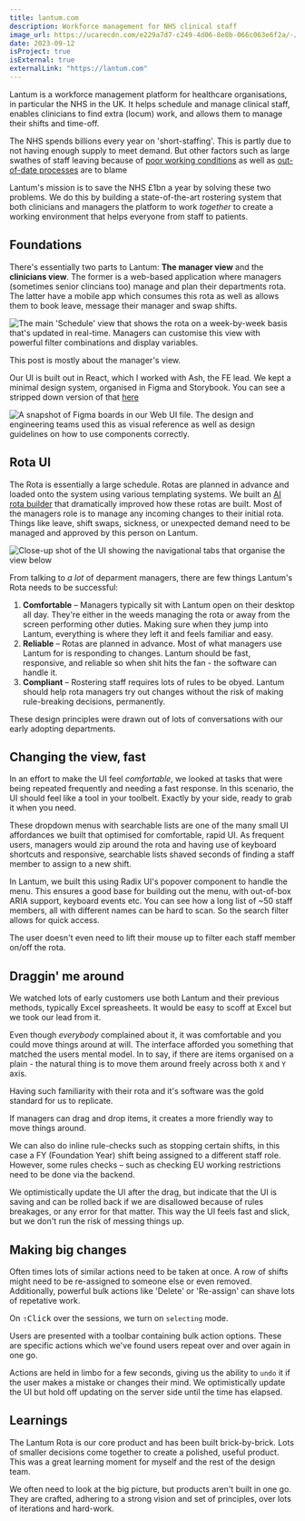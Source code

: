 ```yaml
---
title: lantum.com
description: Workforce management for NHS clinical staff
image_url: https://ucarecdn.com/e229a7d7-c249-4d06-8e8b-066c063e6f2a/-/preview/1000x562/
date: 2023-09-12
isProject: true
isExternal: true
externalLink: "https://lantum.com"
---
```


Lantum is a workforce management platform for healthcare organisations, in particular the NHS in the UK.
It helps schedule and manage clinical staff, enables clinicians to find extra (locum) work, and allows them to manage their shifts and time-off.

The NHS spends billions every year on 'short-staffing'. This is partly due to not having enough supply to meet demand.
But other factors such as large swathes of staff leaving because of [poor working conditions](https://www.hospitaltimes.co.uk/poor-work-life-balance-driving-nhs-exodus) as well as [out-of-date processes](https://www.bma.org.uk/pay-and-contracts/working-hours/work-schedule/managing-rotas-and-duty-rosters-for-junior-doctors-in-england/good-rostering-guide) are to blame

Lantum's mission is to save the NHS £1bn a year by solving these two problems. We do this by building a state-of-the-art rostering system that both clinicians and managers
the platform to work *together* to create a working environment that helps everyone from staff to patients.

## Foundations
There's essentially two parts to Lantum: **The manager view** and the **clinicians view**. The former is a web-based application where managers (sometimes senior clincians too)
manage and plan their departments rota. The latter have a mobile app which consumes this rota as well as allows them to book leave, message their manager and swap shifts.

![The main 'Schedule' view that shows the rota on a week-by-week basis that's updated in real-time. Managers can customise this view with powerful filter combinations and display variables.](https://ucarecdn.com/6533aded-526c-4740-80e7-7b722db888c3/)

This post is mostly about the manager's view.

Our UI is built out in React, which I worked with Ash, the FE lead.
We kept a minimal design system, organised in Figma and Storybook. You can see a stripped down version of that [here](https://www.figma.com/design/w03c73kH5FXFGLsJ7q2xN0/Lantum-Web-UI?m=auto&t=U9ceIQ8Dl0ktdX2n-6)

![A snapshot of Figma boards in our Web UI file. The design and engineering teams used this as visual reference as well as design guidelines on how to use components correctly.](https://ucarecdn.com/ee530e58-e254-40c8-a6b9-0f355acb75f6/)

## Rota UI
The Rota is essentially a large schedule. Rotas are planned in advance and loaded onto the system using various templating systems. We built an [AI rota builder](/portfolio/p/lantum-ai-rota.mdx) that dramatically improved how these rotas are built.
Most of the managers role is to manage any incoming changes to their initial rota. Things like leave, shift swaps, sickness, or unexpected demand need to be managed and approved by this person on Lantum.

![Close-up shot of the UI showing the navigational tabs that organise the view below](https://ucarecdn.com/e229a7d7-c249-4d06-8e8b-066c063e6f2a/)

From talking to *a lot* of deparment managers, there are few things Lantum's Rota needs to be successful:
1. **Comfortable** – Managers typically sit with Lantum open on their desktop all day. They're either in the weeds managing the rota or away from the screen performing other duties. Making sure when they jump into Lantum, everything is where they left it and feels familiar and easy.
2. **Reliable** – Rotas are planned in advance. Most of what managers use Lantum for is responding to changes. Lantum should be fast, responsive, and reliable so when shit hits the fan - the software can handle it.
3. **Compliant** – Rostering staff requires lots of rules to be obyed. Lantum should help rota managers try out changes without the risk of making rule-breaking decisions, permanently.

These design principles were drawn out of lots of conversations with our early adopting departments.

## Changing the view, fast
In an effort to make the UI feel *comfortable*, we looked at tasks that were being repeated frequently and needing a fast response.
In this scenario, the UI should feel like a tool in your toolbelt. Exactly by your side, ready to grab it when you need.

These dropdown menus with searchable lists are one of the many small UI affordances we built that optimised for comfortable, rapid UI.
As frequent users, managers would zip around the rota and having use of keyboard shortcuts and responsive, searchable lists shaved seconds of finding a staff member to assign to a new shift.

In Lantum, we built this using Radix UI's popover component to handle the menu. This ensures a good base for building out the menu, with out-of-box ARIA support, keyboard events etc.
You can see how a long list of ~50 staff members, all with different names can be hard to scan.
So the search filter allows for quick access.

The user doesn't even need to lift their mouse up to filter each staff member on/off the rota.

## Draggin' me around
We watched lots of early customers use both Lantum and their previous methods, typically Excel spreasheets.
It would be easy to scoff at Excel but we took our lead from it.

Even though *everybody* complained about it, it was comfortable and you could move things around at will.
The interface afforded you something that matched the users mental model. In to say, if there are items organised on a plain - the natural thing is to move them around freely across both `X` and `Y` axis.

Having such familiarity with their rota and it's software was the gold standard for us to replicate.


If managers can drag and drop items, it creates a more friendly way to move things around.

We can also do inline rule-checks such as stopping certain shifts, in this case a FY (Foundation Year) shift being assigned to a different staff role.
However, some rules checks – such as checking EU working restrictions need to be done via the backend.

We optimistically update the UI after the drag, but indicate that the UI is saving and can be rolled back if we are disallowed because of rules breakages, or any error for that matter.
This way the UI feels fast and slick, but we don't run the risk of messing things up.

## Making big changes
Often times lots of similar actions need to be taken at once. A row of shifts might need to be re-assigned to someone else or even removed.
Additionally, powerful bulk actions like 'Delete' or 'Re-assign' can shave lots of repetative work.

On <kbd className="mr-1">⇧</kbd><kbd>Click</kbd> over the sessions, we turn on `selecting` mode.

Users are presented with a toolbar containing bulk action options.
These are specific actions which we've found users repeat over and over again in one go.

Actions are held in limbo for a few seconds, giving us the ability to `undo` it if the user makes a mistake or changes their mind.
We optimistically update the UI but hold off updating on the server side until the time has elapsed.

## Learnings
The Lantum Rota is our core product and has been built brick-by-brick. Lots of smaller decisions come together to create a polished, useful product.
This was a great learning moment for myself and the rest of the design team.

We often need to look at the big picture, but products aren't built in one go.
They are crafted, adhering to a strong vision and set of principles, over lots of iterations and hard-work.
